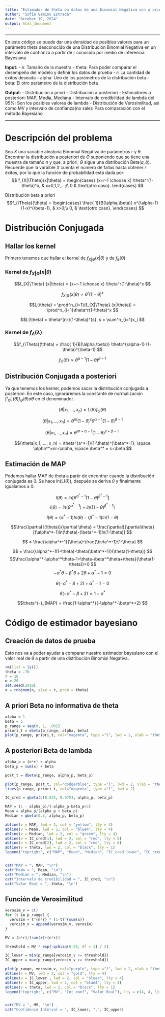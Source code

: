```yaml
---
title: "Estimador de theta en datos de una Binomial Negativa con a priori Beta"
author: "Sofia Gamino Estrada"
date: "October 19, 2024"
output: html_document
---
```

---

En este código se puede dar una densidad de posibles valores para un parámetro theta desconocido de una Distribución Binomial Negativa en un intervalo de confianza a partir de r conocido por medio de inferencia Bayesiana

**Input**:
- n: Tamaño de la muestra
- theta: Para poder comparar el desempeño del modelo y definir los datos de prueba 
- r: La cantidad de exitos deseada
- alpha: Uno de los parámetros de la distribución beta
- beta: El otro parámetro de la distribución beta

**Output**: 
- Distribución a priori
- Distribución a posteriori
- Estimadores a posteriori: MAP, Media, Mediana
- Intervalo de credibilidad de lambda del 95%: Son los posibles valores de lambda
- Distribución de Verosimilitud, así como MV y intervalo de confianza(no sale): Para comparación con el método Bayesiano

---

# Descripción del problema
Sea $X$ una variable aleatoria Binomial Negativa de parámetros $r$ y $\theta$. Encontrar la distribución a posteriori de $\Theta$ suponiendo que se tiene una muestra de tamaño $n$ y que, a priori, $\Theta$ sigue una distribución Beta$(a,b)$. Recuerde que la varaible $X$ cuenta el número de fallas hasta obtener $r$ éxitos, por lo que la función de probabilidad está dada por:
$$ f_{X|\Theta}(x|\theta) = \begin{cases}
{x+r-1 \choose x} \theta^r(1-\theta)^x, & x=0,1,2,...;\\
0 & \text{otro caso}.
\end{cases}
$$

Distribución beta a priori
$$f_{\Theta}(\theta) = \begin{cases}
\frac{ 1}{B(\alpha,\beta)} x^{\alpha-1} (1-x)^{\beta-1}, & x>0;\\
0, & \text{otro caso}.
\end{cases}
$$

# Distribución Conjugada

## Hallar los kernel

Primero tenemos que hallar el kernel de $f_{X|\Theta} (x|\theta)$ y de $f_{\theta}(\theta)$

### Kernel de $f_{X|\Theta} (x|\theta)$

$$f_{X|\Theta} (x|\theta) = 
{x+r-1 \choose x} \theta^r(1-\theta)^x
$$

$$f_{X|\Theta} (x|\theta) \propto
\theta^r(1-\theta)^x
$$

$$L(\theta) = \prod^n_{i=1}(f_{X|\Theta} (x|\theta)) = \prod^n_{i=1}\theta^r(1-\theta)^x
$$

$$L(\theta) = \theta^{nr}(1-\theta)^{s}, s = \sum^n_{i=1}x_i
$$

### Kernel de $f_{\Lambda}(\lambda)$

$$f_{\Theta}(\theta) = 
\frac{ 1}{B(\alpha,\beta)} \theta^{\alpha-1} (1-\theta)^{\beta-1}
$$

$$f_{\Theta}(\theta) \propto \theta^{\alpha-1} (1-\theta)^{\beta-1}
$$

## Distribución Conjugada a posteriori
Ya que tenemos los kernel, podemos sacar la distribución conjugada a posteriori. En este caso, ignoraremos la constante de normalización $\int¹_{0}L(\theta)f_{\Theta}(\theta)d\theta$ en el denominador.

$$(\theta|x_1, ..., x_n) = 
L(\theta)f_{\Theta}(\theta)
$$

$$(\theta|x_1, ..., x_n) = 
\theta^{nr}(1-\theta)^{s}\theta^{\alpha-1} (1-\theta)^{\beta-1}
$$

$$(\theta|x_1, ..., x_n) = 
\theta^{nr+\alpha-1}(1-\theta)^{s+\beta-1}\ 
$$

$$(\theta|x_1, ..., x_n) = 
\theta^{a^*-1}(1-\theta)^{\beta^*-1}, \space \alpha^*=nr+\alpha, \space \beta^* = s+\beta
$$

## Estimación de MAP

Podemos hallar MAP de theta a partir de encontrar cuando la distribución conjugada es 0. Se hace ln(L($\theta$)), después se deriva $\theta$ y finalmente igualamos a 0.

$$l(\theta) = 
ln[\theta^{\alpha^*-1}(1-\theta)^{\beta^*-1}]
$$
$$l(\theta)=
ln(\theta^{\alpha^*-1})+ln((1-\theta)^{\beta^*-1})
$$

$$l(\theta) = 
(\alpha^*-1)ln(\theta)-(\beta^*-1)ln(1-\theta)
$$

$$\frac{\partial l(\theta)}{\partial \theta} = \frac{\partial}{\partial\theta}[(\alpha^*-1)ln(\theta)-(\beta^*-1)ln(1-\theta)]
$$

$$ = 
\frac{\alpha^*-1}{\theta}-\frac{\beta^*-1}{1-\theta}
$$

$$ = 
\frac{\alpha^*-1(1-\theta)-\theta(\beta^*-1)}{\theta(1-\theta)}
$$
$$\frac{\alpha^*-\alpha^*\theta-1+\theta-\beta^*\theta+\theta}{\theta(1-\theta)}=0
$$
$$-\alpha^*\theta-\beta^*\theta+2\theta+\alpha^*-1=0 
$$

$$\theta(-\alpha^*-\beta+2)+\alpha^*-1=0
$$

$$\theta(-\alpha^*-\beta+2) = 1-\alpha^*
$$

$$\theta^{-}_{MAP} = \frac{1-\alpha^*}{-\alpha^*-\beta^*+2}
$$

# Código de estimador bayesiano

## Creación de datos de prueba
Esto nos va a poder ayudar a comparar nuestro estimador bayesiano con el valor real de $\theta$ a partir de una distribución Binomial Negativa.

```r

rm(list = ls())
theta = .76
r = 10
n = 20
set.seed(1010)
x = rnbinom(n, size = r, prob = theta)

```


## A priori Beta no informativa de theta

```r
alpha = 1
beta = 1
p_range = seq(0, 1, .001)
priori_t = dbeta(p_range, alpha, beta)
plot(p_range, priori_t, col="magenta", type ="l", lwd = 2, xlab = "theta", ylab = "f(theta)", main = "Densidad a priori Beta para theta")
```

## A posteriori Beta de lambda

```r
alpha_p = (n*r) + alpha
beta_p = sum(x) + beta

post_t = dbeta(p_range, alpha_p, beta_p)

plot(p_range, post_t, col="dodgerblue", type ="l", lwd = 2, xlab = "theta", ylab = "f(theta)", main = "Densidad a Posteriori vs a Priori")
lines(p_range, priori_t, col="magenta", type ="l", lwd = 2)

IC_cred = qbeta(c(0.025, 0.975), alpha_p, beta_p)

MAP = (1 - alpha_p)/(-alpha_p-beta_p+2)
Mean = alpha_p/(alpha_p + beta_p)
Median = qbeta(0.5, alpha_p, beta_p)

abline(v = MAP, lwd = 2, col = "yellow", lty = 4)
abline(v = Mean, lwd = 2, col = "blue4", lty = 4)
abline(v = Median, lwd = 2, col = "green", lty = 4)
abline(v = IC_cred[1], lwd = 2, col = "red", lty = 5)
abline(v = IC_cred[2], lwd = 2, col = "red", lty = 6)
abline(v = theta, lwd = 2, col = "black", lty = 1)
legend("topright", c("MAP", "Mean", "Median", "IC_cred_lower", "IC_cred_upper", "Real value"), lty = c(4, 4, 4, 5, 6, 1), col = c("yellow", "blue4", "green", "red", "red", "black"))


cat("MAP = ", MAP, "\n")
cat("Mean = ", Mean, "\n")
cat("Median = ", Median, "\n")
cat("Intervalo de credibilidad = ", IC_cred, "\n")
cat("Valor Real = ", theta, "\n")

```

## Función de Verosimilitud

```r

verosim_v = c()
for (t in p_range) {
  verosim = t^{n*r} * (1-t)^{sum(x)}
  verosim_v = append(verosim_v, verosim)
}

MV = (n*r)/(sum(x)+(n*r))

threshold = MV * exp(-qchisq(0.95, df = 1) / 2)

IC_lower = min(p_range[verosim_v >= threshold])
IC_upper = max(p_range[verosim_v >= threshold])

plot(p_range, verosim_v, col="purple", type ="l", lwd = 2, xlab = "theta", ylab = "L(theta)", main = "Gráfica de verosimilitud")
abline(v = MV, lwd = 2, col = "gold", lty = 4)
abline(v = IC_lower , lwd = 2, col = "blue4", lty = 4)
abline(v = IC_upper, lwd = 2, col = "blue4", lty = 4)
abline(v = theta, lwd = 2, col = "black", lty = 1)
legend("topright", c("MV", "Int_conf", "Valor Real"), lty = c(4, 4, 1), col = c("gold", "blue4", "black"))


cat("MV = ", MV, "\n")
cat("Confidence Interval = ", IC_lower, ",", IC_upper)
```